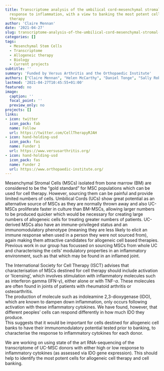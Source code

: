 ```yaml
---
title: Transcriptome analysis of the umbilical cord-mesenchymal stromal cells' therapeutic
  response to inflammation, with a view to banking the most potent cells for allogeneic
  therapy
author: 'Claire Mennan'
date: '2021-04-27'
slug: transcriptome-analysis-of-the-umbilical-cord-mesenchymal-stromal-cells-therapeutic-response-to-inflammation-with-a-view-to-banking-the-most-potent-cells-for-allogeneic-therapy
categories: []
tags:
  - Mesenchymal Stem Cells
  - Transcriptome
  - Allogeneic therapy
  - Biology
  - Current projects
subtitle: ''
summary: 'Funded by Versus Arthritis and the Orthopaedic Institute'
authors: ["Claire Mennan", "Helen McCarthy", "Daniel Tonge", "Sally Roberts"]
lastmod: '2021-04-27T10:45:55+01:00'
featured: no
image:
  caption: ''
  focal_point: ''
  preview_only: no
projects: []
links:
- icon: twitter
  icon_pack: fab
  name: Follow
  url: https://twitter.com/CellTherapyRJAH
- icon: hand-holding-usd
  icon_pack: fas
  name: Funder 1
  url: https://www.versusarthritis.org/
- icon: hand-holding-usd
  icon_pack: fas
  name: Funder 2
  url: https://www.orthopaedic-institute.org/
---
```


Mesenchymal Stromal Cells (MSCs) isolated from bone marrow (BM) are considered to be the "gold standard" for MSC populations which can be used for cell therapy. 
However, sourcing them can be painful and provide limited numbers of cells. Umbilical Cords (UCs) show great potential as an alternative source of MSCs as they are normally thrown away and also UC-MSCs proliferate faster in culture than BM-MSCs, allowing larger numbers to be produced quicker which would be necessary for creating large numbers of allogeneic cells for treating greater numbers of patients.
UC-derived MSCs also have an immune-privileged status and an immunomodulatory phenotype (meaning they are less likely to elicit an immune response when used in a person they were not sourced from), again making them attractive candidates for allogeneic cell based therapies.
Previous work in our group has focussed on sourcing MSCs from whole UC and characterising the cells’ modulatory properties in an inflammatory environment, such as that which may be found in an inflamed joint.  

The International Society for Cell Therapy (ISCT) advises that characterisation of MSCs destined for cell therapy should include activation or 'licensing', which involves stimulation with inflammatory molecules such as interferon gamma (IFN-γ), either alone or with TNF-$\alpha$.
These molecules are often found in joints of patients with rheumatoid arthritis or osteoarthritis.  
The production of molecule such as indoleamine 2,3-dioxygenase (IDO), which are known to dampen down inflammation, only occurs following activation with these inflammatory cytokines.  We have found, however, that different peoples’ cells can respond differently in how much IDO they produce.  
This suggests that it would be important for cells destined for allogeneic cell banks to have their immunomodulatory potential tested prior to banking, to characterise the response to inflammatory cytokines for each donor.  

We are working on using state of the art RNA-sequencing of the transcriptome of UC-MSC donors with either high or low response to inflammatory cytokines (as assessed via IDO gene expression). This should help to identify the most potent cells for allogeneic cell therapy and cell banking.  
